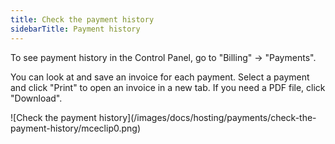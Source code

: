 ---
title: Check the payment history
sidebarTitle: Payment history
---

To see payment history in the Control Panel, go to "Billing" → "Payments".

You can look at and save an invoice for each payment. Select a payment and click "Print" to open an invoice in a new tab. If you need a PDF file, click "Download".


<Frame>![Check the payment history](/images/docs/hosting/payments/check-the-payment-history/mceclip0.png)</Frame>